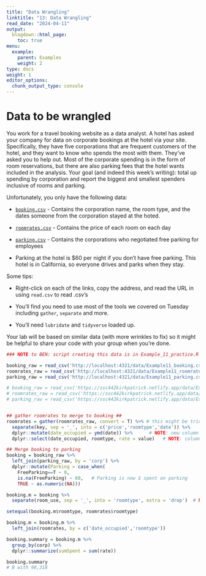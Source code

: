 ```yaml
---
title: "Data Wrangling"
linktitle: "13: Data Wrangling"
read_date: "2024-04-11"
output:
  blogdown::html_page:
    toc: true
menu:
  example:
    parent: Examples
    weight: 2
type: docs
weight: 1
editor_options:
  chunk_output_type: console
---
```



# Data to be wrangled

You work for a travel booking website as a data analyst. A hotel has asked your company for data on corporate bookings at the hotel via your site. Specifically, they have five corporations that are frequent customers of the hotel, and they want to know who spends the most with them. They've asked you to help out. Most of the corporate spending is in the form of room reservations, but there are also parking fees that the hotel wants included in the analysis. Your goal (and indeed this week's writing): total up spending by corporation and report the biggest and smallest spenders inclusive of rooms and parking.

Unfortunately, you only have the following data:

- [<i class="fas fa-file-csv"></i> `booking.csv`](/data/Example11_booking.csv) - Contains the corporation name, the room type, and the dates someone from the corporation stayed at the hoted. 

- [<i class="fas fa-file-csv"></i> `roomrates.csv`](/data/Example11_roomrates.csv) - Contains the price of each room on each day

- [<i class="fas fa-file-csv"></i> `parking.csv`](/data/Example11_parking.csv) - Contains the corporations who negotiated free parking for employees

- Parking at the hotel is \$60 per night if you don't have free parking. This hotel is in California, so everyone drives and parks when they stay.



:::fyi

Some tips:

- Right-click on each of the links, copy the address, and read the URL in using `read.csv` to read .csv's

- You'll find you need to use most of the tools we covered on Tuesday including `gather`, `separate` and more.

- You'll need `lubridate` and `tidyverse` loaded up.

:::

Your lab will be based on similar data (with more wrinkles to fix) so it might be helpful to share your code with your group when you're done.


```r
### NOTE to BEN: script creating this data is in Example_11_practice.R in the "working" directory (since I wasn't sure where to put scripts that generate data; don't need the kids finding them)

booking_raw = read_csv('http://localhost:4321/data/Example11_booking.csv')
roomrates_raw = read_csv('http://localhost:4321/data/Example11_roomrates.csv')
parking_raw = read_csv('http://localhost:4321/data/Example11_parking.csv')

# booking_raw = read_csv('https://ssc442kirkpatrick.netlify.app/data/Example11_booking.csv')
# roomrates_raw = read_csv('https://ssc442kirkpatrick.netlify.app/data/Example11_roomrates.csv')
# parking_raw = read_csv('https://ssc442kirkpatrick.netlify.app/data/Example11_parking.csv')


## gather roomrates to merge to booking ##
roomrates = gather(roomrates_raw, convert = T) %>% # this might be tricky since it doesn't require any options!
  separate(key, sep = '_', into = c('price','roomtype','date')) %>%
  dplyr::mutate(date_occupied = ymd(date)) %>%      # NOTE: new column name is exactly the column name for date in booking
  dplyr::select(date_occupied, roomtype, rate = value)   # NOTE: column name can be renamed on the fly with select

## Merge booking to parking
booking = booking_raw %>%
  left_join(parking_raw, by = 'corp') %>%
  dplyr::mutate(Parking = case_when(
    FreeParking==T ~ 0,
    is.na(FreeParking) ~ 60,   # Parking is now $ spent on parking
    TRUE ~ as.numeric(NA)))

booking.m = booking %>%
  separate(room_use, sep = '_', into = 'roomtype', extra = 'drop')  # NOTE: new name for room_use corresponds to the name in roomrates

setequal(booking.m$roomtype, roomrates$roomtype)

booking.m = booking.m %>%
  left_join(roomrates, by = c('date_occupied','roomtype'))

booking.summary = booking.m %>%
  group_by(corp) %>%
  dplyr::summarize(sumSpent = sum(rate))

booking.summary
# B with 98,318
```


